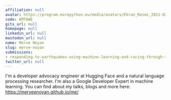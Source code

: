 ```yaml
---
affiliation: null
avatar: https://program.europython.eu/media/avatars/Ekran_Resmi_2021-02-12_22.12.03_VcQ0pcZ.PNG
code: KMTAWE
gitx_url: null
homepage: null
linkedin_url: null
mastodon_url: null
name: Merve Noyan
slug: merve-noyan
submissions:
- responding-to-earthquakes-using-machine-learning-and-racing-through-time
twitter_url: null
---
```


I'm a developer advocacy engineer at Hugging Face and a natural language processing researcher. I'm also a Google Developer Expert in machine learning.
You can find about my talks, blogs and more here: https://merveenoyan.github.io/me/
